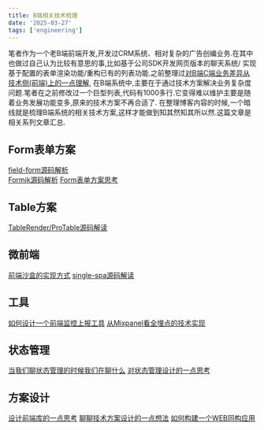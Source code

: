 ```yaml
---
title: B端相关技术梳理
date: '2025-03-27'
tags: ['engineering']
---
```


笔者作为一个老B端前端开发,开发过CRM系统、相对复杂的广告创编业务.在其中也做过自己认为比较有意思的事,比如基于公司SDK开发网页版本的聊天系统/
实现基于配置的表单渲染功能/重构已有的列表功能.之前整理过[对B端C端业务差异从技术侧(前端)上的一点理解](https://icantunderstand.github.io/blogNew/blog/thought/diffBAndC),
在B端系统中,主要在于通过技术方案解决业务复杂度问题.笔者在之前修改过一个巨型列表,代码有1000多行.它变得难以维护主要是随着业务发展功能变多,原来的技术方案不再合适了.
在整理博客内容的时候,一个暗线就是梳理B端系统的相关技术方案,这样才能做到知其然知其所以然.这篇文章是相关系列文章汇总.

## Form表单方案

[field-form源码解析](https://icantunderstand.github.io/blogNew/blog/frontEndTool/rcForm)  
[Formik源码解析](https://icantunderstand.github.io/blogNew/blog/frontEndTool/formik)
[Form表单方案思考](https://icantunderstand.github.io/blogNew/blog/frontEndTool/formSummary)

## Table方案

[TableRender/ProTable源码解读](https://icantunderstand.github.io/blogNew/blog/frontEndTool/tableRender)

## 微前端

[前端沙盒的实现方式](https://icantunderstand.github.io/blogNew/blog/frontEndTool/sandbox)
[single-spa源码解读](https://icantunderstand.github.io/blogNew/blog/frontEndTool/singleSpa)

## 工具

[如何设计一个前端监控上报工具](https://icantunderstand.github.io/blogNew/blog/frontEndTool/buildLogger)
[从Mixpanel看全埋点的技术实现](https://icantunderstand.github.io/blogNew/blog/frontEndTool/track)

## 状态管理

[当我们聊状态管理的时候我们在聊什么](https://icantunderstand.github.io/blogNew/blog/react/stateControl)
[对状态管理设计的一点思考](https://icantunderstand.github.io/blogNew/blog/react/store)

## 方案设计

[设计前端库的一点思考](https://icantunderstand.github.io/blogNew/blog/thought/designLib)
[聊聊技术方案设计的一点想法](https://icantunderstand.github.io/blogNew/blog/thought/codeRefactor)
[如何构建一个WEB同构应用](https://icantunderstand.github.io/blogNew/blog/webBase/isomorphism)
